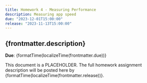 ```yaml
---
title: Homework 4 - Measuring Performance
description: Measuring app speed
due: "2023-12-01T15:00:00"
release: "2023-11-13T15:00:00"
---
```



## {frontmatter.description}

**Due**: {formatTime(localizeTime(frontmatter.due))}

This document is a PLACEHOLDER. The full homework assignment description will be
posted here by {formatTime(localizeTime(frontmatter.release))}.
